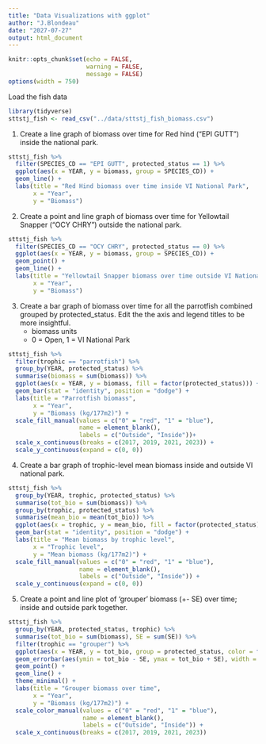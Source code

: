 ```yaml
---
title: "Data Visualizations with ggplot"
author: "J.Blondeau"
date: "2027-07-27"
output: html_document
---
```


```r
knitr::opts_chunk$set(echo = FALSE,
                      warning = FALSE,
                      message = FALSE)
options(width = 750)
```

Load the fish data
```r
library(tidyverse)
sttstj_fish <- read_csv("../data/sttstj_fish_biomass.csv")
```

1. Create a line graph of biomass over time for Red hind ("EPI GUTT") inside the national park.

```r
sttstj_fish %>%
  filter(SPECIES_CD == "EPI GUTT", protected_status == 1) %>%
  ggplot(aes(x = YEAR, y = biomass, group = SPECIES_CD)) +
  geom_line() +
  labs(title = "Red Hind biomass over time inside VI National Park",
       x = "Year",
       y = "Biomass")
```


2. Create a point and line graph of biomass over time for Yellowtail Snapper ("OCY CHRY") outside the national park.

```r
sttstj_fish %>%
  filter(SPECIES_CD == "OCY CHRY", protected_status == 0) %>%
  ggplot(aes(x = YEAR, y = biomass, group = SPECIES_CD)) +
  geom_point() +
  geom_line() +
  labs(title = "Yellowtail Snapper biomass over time outside VI National Park",
       x = "Year",
       y = "Biomass")

```


3. Create a bar graph of biomass over time for all the parrotfish combined grouped by protected_status.  Edit the the axis and legend titles to be more insightful.
    - biomass units
    - 0 = Open, 1 = VI National Park
    
```r
sttstj_fish %>%
  filter(trophic == "parrotfish") %>% 
  group_by(YEAR, protected_status) %>%
  summarise(biomass = sum(biomass)) %>%
  ggplot(aes(x = YEAR, y = biomass, fill = factor(protected_status))) +
  geom_bar(stat = "identity", position = "dodge") +
  labs(title = "Parrotfish biomass",
       x = "Year",
       y = "Biomass (kg/177m2)") +
  scale_fill_manual(values = c("0" = "red", "1" = "blue"),
                    name = element_blank(),
                    labels = c("Outside", "Inside"))+
  scale_x_continuous(breaks = c(2017, 2019, 2021, 2023)) +
  scale_y_continuous(expand = c(0, 0))
```

    
4. Create a bar graph of trophic-level mean biomass inside and outside VI national park.

```r
sttstj_fish %>% 
  group_by(YEAR, trophic, protected_status) %>% 
  summarise(tot_bio = sum(biomass)) %>% 
  group_by(trophic, protected_status) %>% 
  summarise(mean_bio = mean(tot_bio)) %>%
  ggplot(aes(x = trophic, y = mean_bio, fill = factor(protected_status))) +
  geom_bar(stat = "identity", position = "dodge") +
  labs(title = "Mean biomass by trophic level",
       x = "Trophic level",
       y = "Mean biomass (kg/177m2)") +
  scale_fill_manual(values = c("0" = "red", "1" = "blue"),
                    name = element_blank(),
                    labels = c("Outside", "Inside")) +
  scale_y_continuous(expand = c(0, 0))

```


5. Create a point and line plot of 'grouper' biomass (+- SE) over time; inside and outside park together.

```r
sttstj_fish %>%
  group_by(YEAR, protected_status, trophic) %>%
  summarise(tot_bio = sum(biomass), SE = sum(SE)) %>%
  filter(trophic == "grouper") %>%
  ggplot(aes(x = YEAR, y = tot_bio, group = protected_status, color = factor(protected_status))) +
  geom_errorbar(aes(ymin = tot_bio - SE, ymax = tot_bio + SE), width = 0.1) +
  geom_point() +
  geom_line() +
  theme_minimal() +
  labs(title = "Grouper biomass over time",
       x = "Year",
       y = "Biomass (kg/177m2)") +
  scale_color_manual(values = c("0" = "red", "1" = "blue"),
                     name = element_blank(),
                     labels = c("Outside", "Inside")) +
  scale_x_continuous(breaks = c(2017, 2019, 2021, 2023))
```

